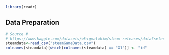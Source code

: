 
```r
library(readr)
```


## Data Preparation

```r
# Source #
# https://www.kaggle.com/datasets/whigmalwhim/steam-releases/data?select=game_data_all.csv #
steamdata<-read_csv("steamGameData.csv")
colnames(steamdata)[which(colnames(steamdata) == "X1")] <- "id"
```

